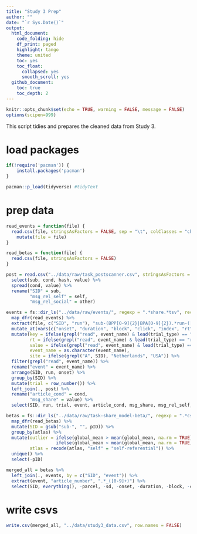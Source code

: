 ```yaml
---
title: "Study 3 Prep"
author: ""
date: "`r Sys.Date()`"
output:
  html_document:
    code_folding: hide
    df_print: paged
    highlight: tango
    theme: united
    toc: yes
    toc_float:
      collapsed: yes
      smooth_scroll: yes
  github_document:
    toc: true
    toc_depth: 2
---
```


```r
knitr::opts_chunk$set(echo = TRUE, warning = FALSE, message = FALSE)
options(scipen=999)
```

This script tidies and prepares the cleaned data from Study 3.

# load packages
```r
if(!require('pacman')) {
	install.packages('pacman')
}

pacman::p_load(tidyverse) #tidyText
```

# prep data {.tabset}
```r
read_events = function(file) {
  read.csv(file, stringsAsFactors = FALSE, sep = "\t", colClasses = "character") %>%
    mutate(file = file)
}

read_betas = function(file) {
  read.csv(file, stringsAsFactors = FALSE)
}

post = read.csv("../data/raw/task_postscanner.csv", stringsAsFactors = FALSE) %>%
  select(sub, cond, hash, value) %>%
  spread(cond, value) %>%
  rename("SID" = sub,
         "msg_rel_self" = self,
         "msg_rel_social" = other)

events = fs::dir_ls("../data/raw/events/", regexp = ".*share.*tsv", recurse = TRUE) %>%
  map_dfr(read_events) %>%
  extract(file, c("SID", "run"), "sub-(BPP[0-9]{2}|BPA[0-9]{2}).*run-([1-3]{1})") %>%
  mutate_at(vars(c("onset", "duration", "block", "click", "index", "rt", "value")), funs(as.numeric)) %>%
  mutate(key = ifelse(grepl("read", event_name) & lead(trial_type) == "rate", lead(key), key),
         rt = ifelse(grepl("read", event_name) & lead(trial_type) == "rate", lead(rt), rt),
         value = ifelse(grepl("read", event_name) & lead(trial_type) == "rate", lead(value), value),
         event_name = as.character(event_name),
         site = ifelse(grepl("A", SID), "Netherlands", "USA")) %>%
  filter(grepl("read", event_name)) %>%
  rename("event" = event_name) %>%
  arrange(SID, run, onset) %>%
  group_by(SID) %>%
  mutate(trial = row_number()) %>%
  left_join(., post) %>%
  rename("article_cond" = cond,
         "msg_share" = value) %>%
  select(SID, run, trial, event, article_cond, msg_share, msg_rel_self, msg_rel_social, everything()) 

betas = fs::dir_ls("../data/raw/task-share_model-beta/", regexp = ".*csv") %>%
  map_dfr(read_betas) %>%
  mutate(SID = gsub("sub-", "", pID)) %>%
  group_by(atlas) %>%
  mutate(outlier = ifelse(global_mean > mean(global_mean, na.rm = TRUE) + 3 * sd(global_mean, na.rm = TRUE), "yes",
                   ifelse(global_mean < mean(global_mean, na.rm = TRUE) - 3 * sd(global_mean, na.rm = TRUE), "yes", "no")),
         atlas = recode(atlas, "self" = "self-referential")) %>%
  unique() %>%
  select(-pID)

merged_all = betas %>%
  left_join(., events, by = c("SID", "event")) %>%
  extract(event, "article_number", ".*_([0-9]+)") %>%
  select(SID, everything(), -parcel, -sd, -onset, -duration, -block, -click, -hash, -index, -key, -main_headline, -quartile, -rt, -snippet)
```

# write csvs
```r
write.csv(merged_all, "../data/study3_data.csv", row.names = FALSE)
```
